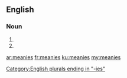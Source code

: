 ==English==

===Noun===
{{head|en|plural}}

# {{plural of|meany|lang=en|nocat=1}}
# {{plural of|meanie|lang=en|nocat=1}}

[[Category:English plurals ending in "-ies"]]

[[ar:meanies]]
[[fr:meanies]]
[[ku:meanies]]
[[my:meanies]]